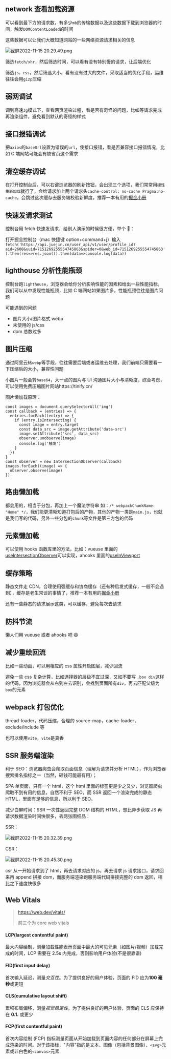 ## network 查看加载资源

可以看到最下方的请求数，有多少`mb`的传输数据以及这些数据下载到浏览器的时间，触发`DOMContentLoaded`的时间

这些数据可以让我们大概知道网站的一些网络资源请求相关的信息

![截屏2022-11-15 20.29.49.png](https://p6-juejin.byteimg.com/tos-cn-i-k3u1fbpfcp/1eb507da83604969b0cb7e6b777efe12~tplv-k3u1fbpfcp-watermark.image?)

筛选`fetch/xhr`，然后筛选时间，可以看有没有特别慢的请求，让后端优化

筛选`js，css`，然后筛选大小，看有没有过大的文件，采取适当的优化手段，运维往往会用`gizp`压缩

## 弱网调试

调到高速`3g`模式下，查看网页渲染过程，看是否有奇怪的问题，比如等请求完成再渲染组件，避免看到默认的奇怪的样式

## 接口报错调试

把`axios`的`baseUrl`设置为错误的`url`，使接口报错，看是否兼容接口报错情况，比如 C 端网站可能会有缺省页这个需求

## 清空缓存调试

在打开控制台后，可以右键浏览器的刷新按钮，会出现三个选项，我们常常用`硬性重新加载`就行了，会给请求加上两个请求头`cache-control: no-cache Pragma:no-cache`，会跳过这次缓存去服务端校验新鲜度，推荐一本有用的[掘金小册](https://s.juejin.cn/ds/rrefsXa/)

## 快速发请求测试

控制台用 fetch 快速发请求，给别人演示的时候很方便，举个 🌰：

打开掘金控制台（mac 快捷键 option+command+j）输入`fetch('https://api.juejin.cn/user_api/v1/user/profile_id?aid=2608&uuid=7151269255554745863&spider=0&web_id=7151269255554745863').then(res=>res.json()).then(data=>console.log(data))`

## lighthouse 分析性能瓶颈

控制台跑`lighthouse`，浏览器会给你分析影响性能的因素和给出一些性能指标，我们可以从中发现性能瓶颈，比如 C 端网站如果图片多，性能瓶颈往往是图片问题

可能遇到的问题

- 图片大小/图片格式 webp
- 未使用的 js/css
- dom 总数过多

## 图片压缩

通过阿里云转`webp`等手段，往往需要后端或者运维去处理，我们前端只需要看一下压缩后的大小，兼容性问题

小图片一般会转`base64`，大一点的图片与 UI 沟通图片大小与清晰度，综合考虑，可以使用免费压缩图片网站https://tinify.cn/

图片懒加载原理：

```
const images = document.querySelectorAll('img')
const callback = (entries) => {
  entries.forEach((entry) => {
    if (entry.isIntersecting) {
      const image = entry.target
      const data_src = image.getAttribute('data-src')
      image.setAttribute('src', data_src)
      observer.unobserve(image)
      console.log('触发')
    }
  })
}
const observer = new IntersectionObserver(callback)
images.forEach((image) => {
  observer.observe(image)
})
```

## 路由懒加载

都会用的，相当于分包，再加上一个魔法字符串 如：`/* webpackChunkName: "Home" */`，我们能更清晰知道打包后的产物，其他的产物一类是`main.js`，也就是我们写的代码，另外一些分包的`chunk`等文件是第三方包的代码

## 元素懒加载

可以使用 hooks 函数库里的方法，比如：vueuse 里面的[useIntersectionObserver](https://vueuse.org/core/useIntersectionObserver/)可以实现，ahooks 里面的[useInViewport](https://ahooks.js.org/hooks/use-in-viewport)

## 缓存策略

静态文件走 CDN，合理使用强缓存和协商缓存（还有种启发式缓存，一般不会遇到），缓存是老生常谈的事情了，推荐一本有用的[掘金小册](https://s.juejin.cn/ds/rrefsXa/)

还有一些静态的请求展示这类，可以缓存，避免每次去请求

## 防抖节流

懒人们用 vueuse 或者 ahooks 吧 😄

## 减少重绘回流

比如一些动画，可以用相应的 css 属性开启图层，减少回流

避免一些 css 复杂计算，比如选择器的层级不宜过深，又如不要写 `.box div`这样的代码，因为浏览器会从右到左去识别，会找到页面所有`div`，再去匹配父级为`box`的元素

## webpack 打包优化

thread-loader，代码压缩，合理的 source-map，cache-loader，exclude/include 等

也可以使用`vite`，`vite`是真香

## SSR 服务端渲染

利于 SEO：浏览器爬虫会爬取页面信息（理解为请求并分析 HTML），作为浏览器搜索排名指标之一（当然，砸钱可能最有用）；

SPA 单页面，只有一个 html，这个 html 里面的标签更是少之又少，浏览器爬虫爬取不到有用的信息，自然不利于 SEO，而 SSR 返回一个渲染完成的静态 HTML，里面有足够的信息，所以利于 SEO。

减少白屏时间：SSR 一次性返回完整 DOM 结构的 HTML，想比异步获取 JS 再请求数据渲染时间快很多，丢两张图细品：

SSR：

![截屏2022-11-15 20.32.39.png](https://p9-juejin.byteimg.com/tos-cn-i-k3u1fbpfcp/b80d034cbba3461ea62b75b0463ffdb5~tplv-k3u1fbpfcp-watermark.image?)

CSR：

![截屏2022-11-15 20.45.30.png](https://p3-juejin.byteimg.com/tos-cn-i-k3u1fbpfcp/a4a8f848941248c6ab8327873ad7874e~tplv-k3u1fbpfcp-watermark.image?)

csr 从一开始请求到了 html，再去请求对应的 js，再去请求 js 请求接口，请求回来再 append 拼接 dom，而服务端渲染跑服务端代码拼接完整的 dom 返回，相比之下速度快很多

## Web Vitals

> https://web.dev/vitals/
>
> 前三个为 core web vitals

#### LCP(largest contentful paint)

最大内容绘制，测量加载性能表示页面中最大的可见元素（如图片/视频）加载完成的时间，LCP 需要在 2.5s 内完成，否则影响用户体验(不是很靠谱)

#### FID(first input delay)

首次输入延迟，测量*交互性*。为了提供良好的用户体验，页面的 FID 应为**100 毫秒**或更短

#### CLS(cumulative layout shift)

累积布局偏移，测量*视觉稳定性*。为了提供良好的用户体验，页面的 CLS 应保持在 **0.1.** 或更少

#### FCP(first contentful paint)

首次内容绘制 (FCP) 指标测量页面从开始加载到页面内容的任何部分在屏幕上完成渲染的时间。对于该指标，"内容"指的是文本、图像（包括背景图像）、`<svg>`元素或非白色的`<canvas>`元素

